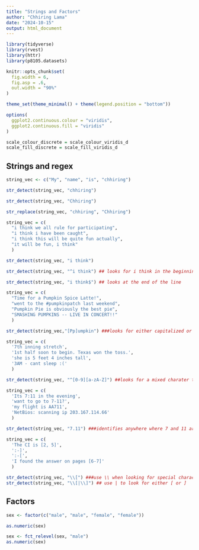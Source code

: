 ```yaml
---
title: "Strings and Factors"
author: "Chhiring Lama"
date: "2024-10-15"
output: html_document
---
```


```r
library(tidyverse)
library(rvest)
library(httr)
library(p8105.datasets)

knitr::opts_chunk$set(
  fig.width = 6,
  fig.asp = .6,
  out.width = "90%"
)

theme_set(theme_minimal() + theme(legend.position = "bottom"))

options(
  ggplot2.continuous.colour = "viridis",
  ggplot2.continuous.fill = "viridis"
)

scale_colour_discrete = scale_colour_viridis_d
scale_fill_discrete = scale_fill_viridis_d
```

## Strings and regex
```r
string_vec <- c("My", "name", "is", "chhiring")

str_detect(string_vec, "chhiring")

str_detect(string_vec, "Chhiring")

str_replace(string_vec, "chhiring", "Chhiring")
```

```r
string_vec = c(
  "i think we all rule for participating",
  "i think i have been caught",
  "i think this will be quite fun actually",
  "it will be fun, i think"
  )

str_detect(string_vec, "i think")

str_detect(string_vec, "^i think") ## looks for i think in the beginning of the line

str_detect(string_vec, "i think$") ## looks at the end of the line
```
```r
string_vec = c(
  "Time for a Pumpkin Spice Latte!",
  "went to the #pumpkinpatch last weekend",
  "Pumpkin Pie is obviously the best pie",
  "SMASHING PUMPKINS -- LIVE IN CONCERT!!"
  )

str_detect(string_vec,"[Pp]umpkin") ###looks for either capitalized or not capitalized pumpkin. this missed 'PUMPKINS'


```

```r
string_vec = c(
  '7th inning stretch',
  '1st half soon to begin. Texas won the toss.',
  'she is 5 feet 4 inches tall',
  '3AM - cant sleep :('
  )

str_detect(string_vec, "^[0-9][a-zA-Z]") ##looks for a mixed charater that starts with a number followed by a letter (looks for both lowercase and uppercase letters)
```

```r
string_vec = c(
  'Its 7:11 in the evening',
  'want to go to 7-11?',
  'my flight is AA711',
  'NetBios: scanning ip 203.167.114.66'
  )

str_detect(string_vec, "7.11") ###identifies anywhere where 7 and 11 are separated by a symbol or space
```

```r
string_vec = c(
  'The CI is [2, 5]',
  ':-]',
  ':-[',
  'I found the answer on pages [6-7]'
  )

str_detect(string_vec, "\\[") ###use \\ when looking for special characters that are part of the string
str_detect(string_vec, "\\[|\\]") ## use | to look for either [ or ]
```

## Factors
```r
sex <- factor(c("male", "male", "female", "female"))

as.numeric(sex)
```
```r
sex <- fct_relevel(sex, "male")
as.numeric(sex)
```

